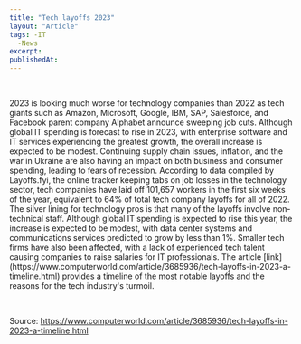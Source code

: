 ```yaml
---
title: "Tech layoffs 2023"
layout: "Article"
tags: -IT
  -News
excerpt:
publishedAt:
---
```


<br />
<p classeName="article__text">
  2023 is looking much worse for technology companies than 2022 as tech giants
  such as Amazon, Microsoft, Google, IBM, SAP, Salesforce, and Facebook parent
  company Alphabet announce sweeping job cuts. Although global IT spending is
  forecast to rise in 2023, with enterprise software and IT services
  experiencing the greatest growth, the overall increase is expected to be
  modest. Continuing supply chain issues, inflation, and the war in Ukraine are
  also having an impact on both business and consumer spending, leading to fears
  of recession. According to data compiled by Layoffs.fyi, the online tracker
  keeping tabs on job losses in the technology sector, tech companies have laid
  off 101,657 workers in the first six weeks of the year, equivalent to 64% of
  total tech company layoffs for all of 2022. The silver lining for technology
  pros is that many of the layoffs involve non-technical staff. 
  Although global IT spending is expected to rise this year, the
  increase is expected to be modest, with data center systems and communications
  services predicted to grow by less than 1%. Smaller tech firms have also been
  affected, with a lack of experienced tech talent causing companies to raise
  salaries for IT professionals. The article
  [link](https://www.computerworld.com/article/3685936/tech-layoffs-in-2023-a-timeline.html)
  provides a timeline of the most notable layoffs and the reasons for the tech
  industry's turmoil.
</p>
<br />

Source: https://www.computerworld.com/article/3685936/tech-layoffs-in-2023-a-timeline.html
